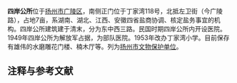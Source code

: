 {{文物保护单位
| 级别 = 市县级
| 省名 = 江苏省
| 市/县名 = 扬州市
| 图片 = 
| 名称 = 四岸公所
| 编号 = 7（1-3批合并后）
| 分类 = 古建筑
| 时代 = [[清|清]]
| 所在 = [[广陵区|广陵区]]丁家湾118号
| 登录 = 
}}
'''四岸公所'''位于[[扬州市|扬州市]][[广陵区|广陵区]]，南侧正门位于丁家湾118号，北抵左卫街（今广陵路），占地7亩，系湖南、湖北、江西、安徽四省盐商协调、核定盐务事宜的机构。四岸公所建筑建于清末，分为东中西三路。民国时期四岸公所内开设医院。1949年四岸公所为解放军占据，为部队医院。1953年改办丁家湾小学。目前保存有雄伟的水磨雕花门楼、楠木厅等。列为[[扬州市文物保护单位|扬州市文物保护单位]]。

== 注释与参考文献 ==
<div class="references-small">
<references />
</div>